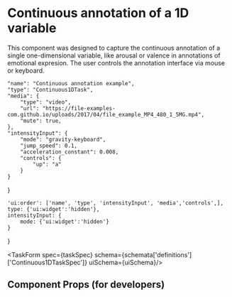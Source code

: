 
<Meta title="Tasks / Continuous 1D" component={Continuous1DTask} />


# Continuous annotation of a 1D variable

This component was designed to capture the continuous annotation of a single one-dimensional variable, like arousal or valence in annotations of emotional expresion. The user controls the annotation interface via mouse or keyboard.

    "name": "Continuous annotation example",
    "type": "Continuous1DTask",
    "media": {
        "type": "video",
        "url": "https://file-examples-com.github.io/uploads/2017/04/file_example_MP4_480_1_5MG.mp4",
        "mute": true,
    },
    "intensityInput": {
        "mode": "gravity-keyboard",
        "jump_speed": 0.1,
        "acceleration_constant": 0.008,
        "controls": {
            "up": "a"
        }
    }
}

    'ui:order': ['name', 'type', 'intensityInput', 'media','controls',],
    type: {'ui:widget':'hidden'},
    intensityInput: {
        mode: {'ui:widget':'hidden'}
    }
}

<TaskForm spec={taskSpec} 
    schema={schemata['definitions']['Continuous1DTaskSpec']}
    uiSchema={uiSchema}/>

## Component Props (for developers)

<ArgsTable of={Continuous1DTask}/>